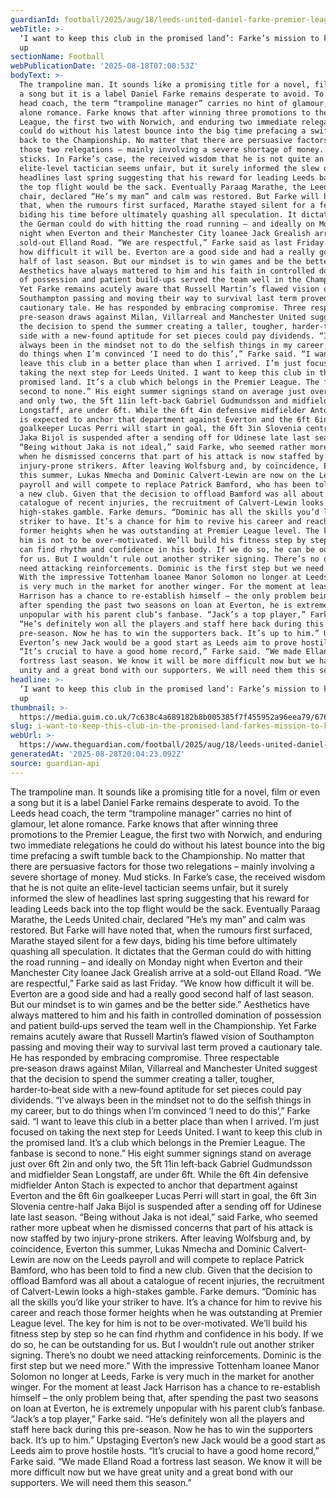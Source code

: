 ```yaml
---
guardianId: football/2025/aug/18/leeds-united-daniel-farke-premier-league
webTitle: >-
  ‘I want to keep this club in the promised land’: Farke’s mission to keep Leeds
  up
sectionName: Football
webPublicationDate: '2025-08-18T07:00:53Z'
bodyText: >-
  The trampoline man. It sounds like a promising title for a novel, film or even
  a song but it is a label Daniel Farke remains desperate to avoid. To the Leeds
  head coach, the term “trampoline manager” carries no hint of glamour, let
  alone romance. Farke knows that after winning three promotions to the Premier
  League, the first two with Norwich, and enduring two immediate relegations he
  could do without his latest bounce into the big time prefacing a swift tumble
  back to the Championship. No matter that there are persuasive factors for
  those two relegations – mainly involving a severe shortage of money. Mud
  sticks. In Farke’s case, the received wisdom that he is not quite an
  elite-level tactician seems unfair, but it surely informed the slew of
  headlines last spring suggesting that his reward for leading Leeds back into
  the top flight would be the sack. Eventually Paraag Marathe, the Leeds United
  chair, declared “He’s my man” and calm was restored. But Farke will have noted
  that, when the rumours first surfaced, Marathe stayed silent for a few days,
  biding his time before ultimately quashing all speculation. It dictates that
  the German could do with hitting the road running – and ideally on Monday
  night when Everton and their Manchester City loanee Jack Grealish arrive at a
  sold-out Elland Road. “We are respectful,” Farke said as last Friday. “We know
  how difficult it will be. Everton are a good side and had a really good second
  half of last season. But our mindset is to win games and be the better side.”
  Aesthetics have always mattered to him and his faith in controlled domination
  of possession and patient build‑ups served the team well in the Championship.
  Yet Farke remains acutely aware that Russell Martin’s flawed vision of
  Southampton passing and moving their way to survival last term proved a
  cautionary tale. He has responded by embracing compromise. Three respectable
  pre‑season draws against Milan, Villarreal and Manchester United suggest that
  the decision to spend the summer creating a taller, tougher, harder‑to‑beat
  side with a new‑found aptitude for set pieces could pay dividends. “I’ve
  always been in the mindset not to do the selfish things in my career, but to
  do things when I’m convinced ‘I need to do this’,” Farke said. “I want to
  leave this club in a better place than when I arrived. I’m just focused on
  taking the next step for Leeds United. I want to keep this club in the
  promised land. It’s a club which belongs in the Premier League. The fanbase is
  second to none.” His eight summer signings stand on average just over 6ft 2in
  and only two, the 5ft 11in left‑back Gabriel Gudmundsson and midfielder Sean
  Longstaff, are under 6ft. While the 6ft 4in defensive midfielder Anton Stach
  is expected to anchor that department against Everton and the 6ft 6in
  goalkeeper Lucas Perri will start in goal, the 6ft 3in Slovenia centre-half
  Jaka Bijol is suspended after a sending off for Udinese late last season.
  “Being without Jaka is not ideal,” said Farke, who seemed rather more upbeat
  when he dismissed concerns that part of his attack is now staffed by two
  injury-prone strikers. After leaving Wolfsburg and, by coincidence, Everton
  this summer, Lukas Nmecha and Dominic Calvert-Lewin are now on the Leeds
  payroll and will compete to replace Patrick Bamford, who has been told to find
  a new club. Given that the decision to offload Bamford was all about a
  catalogue of recent injuries, the recruitment of Calvert-Lewin looks a
  high-stakes gamble. Farke demurs. “Dominic has all the skills you’d like your
  striker to have. It’s a chance for him to revive his career and reach those
  former heights when he was outstanding at Premier League level. The key for
  him is not to be over-motivated. We’ll build his fitness step by step so he
  can find rhythm and confidence in his body. If we do so, he can be outstanding
  for us. But I wouldn’t rule out another striker signing. There’s no doubt we
  need attacking reinforcements. Dominic is the first step but we need more.”
  With the impressive Tottenham loanee Manor Solomon no longer at Leeds, Farke
  is very much in the market for another winger. For the moment at least Jack
  Harrison has a chance to re-establish himself – the only problem being that,
  after spending the past two seasons on loan at Everton, he is extremely
  unpopular with his parent club’s fanbase. “Jack’s a top player,” Farke said.
  “He’s definitely won all the players and staff here back during this
  pre-season. Now he has to win the supporters back. It’s up to him.” Upstaging
  Everton’s new Jack would be a good start as Leeds aim to prove hostile hosts.
  “It’s crucial to have a good home record,” Farke said. “We made Elland Road a
  fortress last season. We know it will be more difficult now but we have great
  unity and a great bond with our supporters. We will need them this season.”
headline: >-
  ‘I want to keep this club in the promised land’: Farke’s mission to keep Leeds
  up
thumbnail: >-
  https://media.guim.co.uk/7c638c4a689182b8b005385f7f455952a96eea79/676_0_6474_5181/500.jpg
slug: i-want-to-keep-this-club-in-the-promised-land-farkes-mission-to-keep-leeds-up
webUrl: >-
  https://www.theguardian.com/football/2025/aug/18/leeds-united-daniel-farke-premier-league
generatedAt: '2025-08-28T20:04:23.092Z'
source: guardian-api
---
```

The trampoline man. It sounds like a promising title for a novel, film or even a song but it is a label Daniel Farke remains desperate to avoid. To the Leeds head coach, the term “trampoline manager” carries no hint of glamour, let alone romance. Farke knows that after winning three promotions to the Premier League, the first two with Norwich, and enduring two immediate relegations he could do without his latest bounce into the big time prefacing a swift tumble back to the Championship. No matter that there are persuasive factors for those two relegations – mainly involving a severe shortage of money. Mud sticks. In Farke’s case, the received wisdom that he is not quite an elite-level tactician seems unfair, but it surely informed the slew of headlines last spring suggesting that his reward for leading Leeds back into the top flight would be the sack. Eventually Paraag Marathe, the Leeds United chair, declared “He’s my man” and calm was restored. But Farke will have noted that, when the rumours first surfaced, Marathe stayed silent for a few days, biding his time before ultimately quashing all speculation. It dictates that the German could do with hitting the road running – and ideally on Monday night when Everton and their Manchester City loanee Jack Grealish arrive at a sold-out Elland Road. “We are respectful,” Farke said as last Friday. “We know how difficult it will be. Everton are a good side and had a really good second half of last season. But our mindset is to win games and be the better side.” Aesthetics have always mattered to him and his faith in controlled domination of possession and patient build‑ups served the team well in the Championship. Yet Farke remains acutely aware that Russell Martin’s flawed vision of Southampton passing and moving their way to survival last term proved a cautionary tale. He has responded by embracing compromise. Three respectable pre‑season draws against Milan, Villarreal and Manchester United suggest that the decision to spend the summer creating a taller, tougher, harder‑to‑beat side with a new‑found aptitude for set pieces could pay dividends. “I’ve always been in the mindset not to do the selfish things in my career, but to do things when I’m convinced ‘I need to do this’,” Farke said. “I want to leave this club in a better place than when I arrived. I’m just focused on taking the next step for Leeds United. I want to keep this club in the promised land. It’s a club which belongs in the Premier League. The fanbase is second to none.” His eight summer signings stand on average just over 6ft 2in and only two, the 5ft 11in left‑back Gabriel Gudmundsson and midfielder Sean Longstaff, are under 6ft. While the 6ft 4in defensive midfielder Anton Stach is expected to anchor that department against Everton and the 6ft 6in goalkeeper Lucas Perri will start in goal, the 6ft 3in Slovenia centre-half Jaka Bijol is suspended after a sending off for Udinese late last season. “Being without Jaka is not ideal,” said Farke, who seemed rather more upbeat when he dismissed concerns that part of his attack is now staffed by two injury-prone strikers. After leaving Wolfsburg and, by coincidence, Everton this summer, Lukas Nmecha and Dominic Calvert-Lewin are now on the Leeds payroll and will compete to replace Patrick Bamford, who has been told to find a new club. Given that the decision to offload Bamford was all about a catalogue of recent injuries, the recruitment of Calvert-Lewin looks a high-stakes gamble. Farke demurs. “Dominic has all the skills you’d like your striker to have. It’s a chance for him to revive his career and reach those former heights when he was outstanding at Premier League level. The key for him is not to be over-motivated. We’ll build his fitness step by step so he can find rhythm and confidence in his body. If we do so, he can be outstanding for us. But I wouldn’t rule out another striker signing. There’s no doubt we need attacking reinforcements. Dominic is the first step but we need more.” With the impressive Tottenham loanee Manor Solomon no longer at Leeds, Farke is very much in the market for another winger. For the moment at least Jack Harrison has a chance to re-establish himself – the only problem being that, after spending the past two seasons on loan at Everton, he is extremely unpopular with his parent club’s fanbase. “Jack’s a top player,” Farke said. “He’s definitely won all the players and staff here back during this pre-season. Now he has to win the supporters back. It’s up to him.” Upstaging Everton’s new Jack would be a good start as Leeds aim to prove hostile hosts. “It’s crucial to have a good home record,” Farke said. “We made Elland Road a fortress last season. We know it will be more difficult now but we have great unity and a great bond with our supporters. We will need them this season.”
